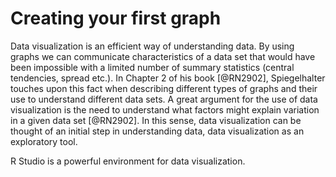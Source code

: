 # Creating your first graph

Data visualization is an efficient way of understanding data. By using graphs we can communicate characteristics of a data set that would have been impossible with a limited number of summary statistics (central tendencies, spread etc.). In Chapter 2 of his book [@RN2902], Spiegelhalter touches upon this fact when describing different types of graphs and their use to understand different data sets. A great argument for the use of data visualization is the need to understand what factors might explain variation in a given data set [@RN2902]. In this sense, data visualization can be thought of an initial step in understanding data, data visualization as an exploratory tool.  

R Studio is a powerful environment for data visualization.   